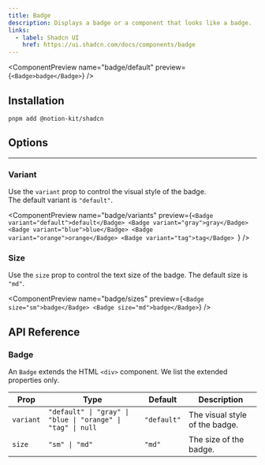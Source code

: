 ```yaml
---
title: Badge
description: Displays a badge or a component that looks like a badge.
links:
  - label: Shadcn UI
    href: https://ui.shadcn.com/docs/components/badge
---
```


<ComponentPreview name="badge/default" preview={`<Badge>badge</Badge>`} />

## Installation

```package-install
pnpm add @notion-kit/shadcn
```

## Options

---

### Variant

Use the `variant` prop to control the visual style of the badge.<br/>
The default variant is `"default"`.

<ComponentPreview
  name="badge/variants"
  preview={`<Badge variant="default">default</Badge>
  <Badge variant="gray">gray</Badge>
  <Badge variant="blue">blue</Badge>
  <Badge variant="orange">orange</Badge>
  <Badge variant="tag">tag</Badge>
  `}
/>

### Size

Use the `size` prop to control the text size of the badge.
The default size is `"md"`.

<ComponentPreview
  name="badge/sizes"
  preview={`<Badge size="sm">badge</Badge>
<Badge size="md">badge</Badge>`}
/>

## API Reference

### Badge

An `Badge` extends the HTML `<div>` component. We list the extended properties only.

| Prop      | Type                                                        | Default     | Description                    |
| --------- | ----------------------------------------------------------- | ----------- | ------------------------------ |
| `variant` | `"default" \| "gray" \| "blue \| "orange" \| "tag" \| null` | `"default"` | The visual style of the badge. |
| `size`    | `"sm" \| "md"`                                              | `"md"`      | The size of the badge.         |
